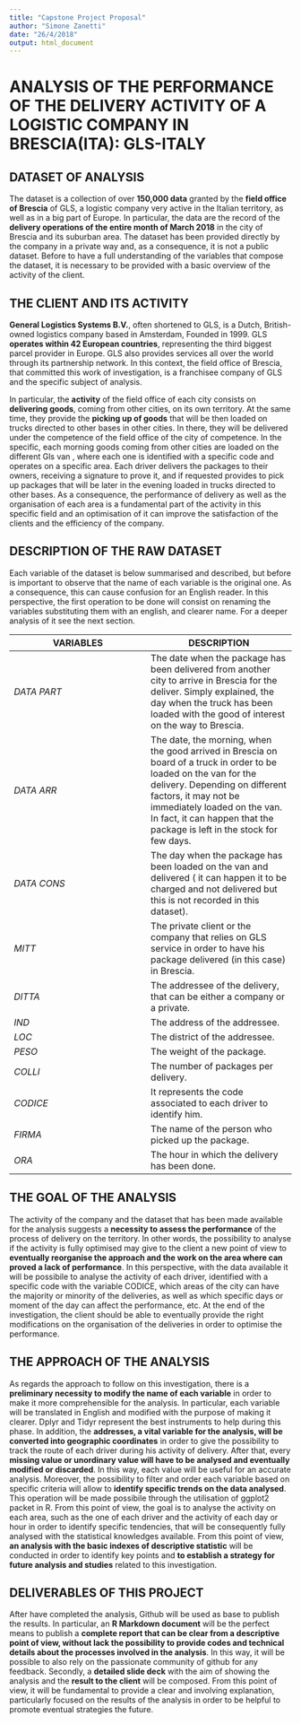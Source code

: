 ```yaml
---
title: "Capstone Project Proposal"
author: "Simone Zanetti"
date: "26/4/2018"
output: html_document
---
```



# ANALYSIS OF THE PERFORMANCE OF THE DELIVERY ACTIVITY OF A LOGISTIC COMPANY IN BRESCIA(ITA):   GLS-ITALY

## DATASET OF ANALYSIS

The dataset is a collection of over **150,000 data** granted by the **field office of Brescia** of GLS, a logistic company very active in the Italian territory, as well as in a big part of Europe. In particular, the data are the record of the **delivery operations of the entire month of March 2018** in the city of Brescia and its suburban area. The dataset has been provided directly by the company in a private way and, as a consequence, it is not a public dataset.
Before to have a full understanding of the variables that compose the dataset, it is necessary to be provided with a basic overview of the activity of the client.

## THE CLIENT AND ITS ACTIVITY

**General Logistics Systems B.V.**, often shortened to GLS, is a Dutch, British-owned logistics company based in Amsterdam, Founded in 1999.
GLS **operates within 42 European countries**, representing the third biggest parcel provider in Europe. GLS also provides services all over the world through its partnership network.
In this context, the field office of Brescia, that committed this work of investigation, is a franchisee company of GLS and the specific subject of analysis.

In particular, the **activity** of the field office of each city consists on **delivering goods**, coming from other cities, on its own territory. At the same time, they provide the **picking up of goods** that will be then loaded on trucks directed to other bases in other cities. In there, they will be delivered under the competence of the field office of the city of competence.
In the specific, each morning goods coming from other cities are loaded on the different Gls van , where each one is identified with a specific code and operates on a specific area. Each driver delivers the packages to their owners, receiving a signature to prove it, and if requested provides to pick up packages that will be later in the evening loaded in trucks directed to other bases.
As a consequence, the performance of delivery as well as the organisation of each area is a fundamental part of the activity in this specific field and an optimisation of it can improve the satisfaction of the clients and the efficiency of the company.


## DESCRIPTION OF THE RAW DATASET

Each variable of the dataset is below summarised and described, but before is important to observe that the name of each variable is the original one. As a consequence, this can cause confusion for an English reader. In this perspective, the first operation to be done will consist on renaming the variables substituting them with an english, and clearer name. For a deeper analysis of it see the next section.

**VARIABLES** |**DESCRIPTION**
------------- | --------------
*DATA PART*   | The date when the package has been delivered from another city to arrive in Brescia for the deliver. Simply explained, the day when the truck has been loaded with the good of interest on the way to Brescia.
*DATA ARR*    | The date, the morning, when the good arrived in Brescia on board of a truck in order to be loaded on the van for the delivery. Depending on different factors, it may not be immediately loaded on the van. In fact, it can happen that the package is left in the stock for few days.
*DATA CONS*   | The day when the package has been loaded on the van and delivered ( it can happen it to be charged and not delivered but this is not recorded in this dataset).
*MITT*        | The private client or the company that relies on GLS service in order to have his package delivered (in this case) in Brescia.
*DITTA*       | The addressee of the delivery, that can be either a company or a private.
*IND*         | The address of the addressee.
*LOC*         | The district of the addressee.
*PESO*        | The weight of the package.
*COLLI*       | The number of packages per delivery.
*CODICE*      | It represents the code associated to each driver to identify him.
*FIRMA*       | The name of the person who picked up the package.
*ORA*         | The hour in which the delivery has been done.


## THE GOAL OF THE ANALYSIS

The activity of the company and the dataset that has been made available for the
analysis suggests a **necessity to assess the performance** of the process of delivery on the
territory. In other words, the possibility to analyse if the activity is fully optimised may
give to the client a new point of view to **eventually reorganise the approach and the work on the area where can proved a lack of performance**. In this perspective, with the data
available it will be possibile to analyse the activity of each driver, identified with a specific
code with the variable CODICE, which areas of the city can have the majority or minority
of the deliveries, as well as which specific days or moment of the day can affect the
performance, etc. At the end of the investigation, the client should be able to eventually
provide the right modifications on the organisation of the deliveries in order to optimise
the performance.

## THE APPROACH OF THE ANALYSIS

As regards the approach to follow on this investigation, there is a **preliminary necessity to modify the name of each variable** in order to make it more comprehensible for the
analysis. In particular, each variable will be translated in English and modified with the
purpose of making it clearer. Dplyr and Tidyr represent the best instruments to help
during this phase.
In addition, the **addresses, a vital variable for the analysis, will be converted into geographic coordinates** in order to give the possibility to track the route of each driver
during his activity of delivery.
After that, every **missing value or unordinary value will have to be analysed and eventually modified or discarded**. In this way, each value will be useful for an accurate
analysis.
Moreover, the possibility to filter and order each variable based on specific criteria will
allow to **identify specific trends on the data analysed**. This operation will be made
possibile through the utilisation of ggplot2 packet in R. From this point of view, the goal
is to analyse the activity on each area, such as the one of each driver and the activity of
each day or hour in order to identify specific tendencies, that will be consequently fully
analysed with the statistical knowledges available.
From this point of view, **an analysis with the basic indexes of descriptive statistic** will be
conducted in order to identify key points and **to establish a strategy for future analysis and studies** related to this investigation.

## DELIVERABLES OF THIS PROJECT 

After have completed the analysis, Github will be used as base to publish the results. In particular, an **R Markdown document** will be the perfect means to publish a **complete report that can be clear from a descriptive point of view, without lack the possibility to provide codes and technical details about the processes involved in the analysis**. In this way, it will be possible to also rely on the passionate community of github for any feedback. Secondly, a **detailed slide deck** with the aim of showing the analysis and the **result to the client** will be composed. From this point of view, it will be fundamental to provide a clear and involving explanation, particularly focused on the results of the analysis in order to be helpful to promote eventual strategies the future. 



